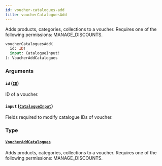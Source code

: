 ```yaml
---
id: voucher-catalogues-add
title: voucherCataloguesAdd
---
```


Adds products, categories, collections to a voucher. Requires one of the following permissions: MANAGE_DISCOUNTS.

```graphql
voucherCataloguesAdd(
  id: ID!
  input: CatalogueInput!
): VoucherAddCatalogues
```

### Arguments

#### `id` ([`ID`](../../../developer/api-reference/scalars/id))

ID of a voucher.

#### `input` ([`CatalogueInput`](../../../developer/api-reference/inputs/catalogue-input))

Fields required to modify catalogue IDs of voucher.

### Type

#### [`VoucherAddCatalogues`](../../../developer/api-reference/objects/voucher-add-catalogues)

Adds products, categories, collections to a voucher. Requires one of the following permissions: MANAGE_DISCOUNTS.
